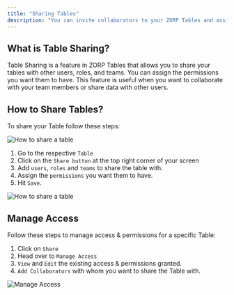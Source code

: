```yaml
---
title: "Sharing Tables"
description: "You can invite collaborators to your ZORP Tables and assign specific permissions to them."
---
```


## What is Table Sharing?

Table Sharing is a feature in ZORP Tables that allows you to share your tables with other users, roles, and teams. You can assign the permissions you want them to have. This feature is useful when you want to collaborate with your team members or share data with other users.

## How to Share Tables?

To share your Table follow these steps:


![How to share a table](/images/sharetable.png)

1. Go to the respective `Table`
2. Click on the `Share button` at the top right corner of your screen
3. Add `users`, `roles` and `teams` to share the table with.
4. Assign the `permissions` you want them to have.
5. Hit `Save`.


![How to share a table](/images/sharemodal.png)

## Manage Access

Follow these steps to manage access & permissions for a specific Table:

1. Click on `Share`
2. Head over to `Manage Access`
3. `View` and `Edit` the existing access & permissions granted.
4. `Add Collaborators` with whom you want to share the Table with.

![Manage Access](/images/manageaccess.png)